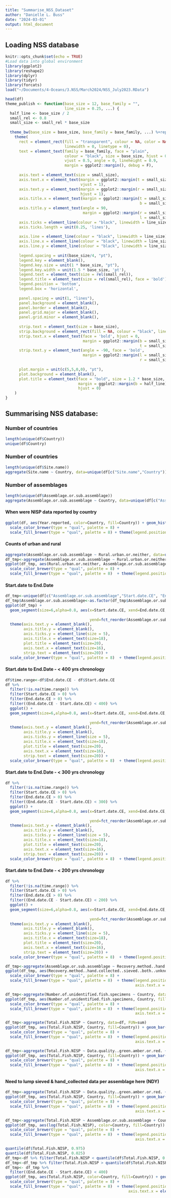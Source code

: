 ```yaml
---
title: "Summarise_NSS_Dataset"
author: "Danielle L. Buss"
date: "2024-03-01"
output: html_document
---
```


## Loading NSS database
```r
knitr::opts_chunk$set(echo = TRUE)
#Load data into global environment
library(ggplot2)
library(reshape2)
library(dplyr)
library(tidyr)
library(forcats)
load("~/Documents/4-Oceans/3.NSS/March2024/NSS_July2023.RData")
```

```r
head(df)
theme_publish <- function(base_size = 12, base_family = "",
                          line_size = 0.25, ...) {
  half_line <- base_size / 2
  small_rel <- 0.8
  small_size <- small_rel * base_size
  
  theme_bw(base_size = base_size, base_family = base_family, ...) %+replace%
    theme(
      rect = element_rect(fill = "transparent", colour = NA, color = NA,
                          linewidth = 0, linetype = 0),
      text = element_text(family = base_family, face = "plain",
                          colour = "black", size = base_size, hjust = 0.5,
                          vjust = 0.5, angle = 0, lineheight = 0.9,
                          margin = ggplot2::margin(), debug = F),
      
      axis.text = element_text(size = small_size),
      axis.text.x = element_text(margin = ggplot2::margin(t = small_size/4),
                                 vjust = 1),
      axis.text.y = element_text(margin = ggplot2::margin(r = small_size/4), 
                                 hjust = 1),
      axis.title.x = element_text(margin = ggplot2::margin(t = small_size,
                                                           b = small_size)),
      axis.title.y = element_text(angle = 90,
                                  margin = ggplot2::margin(r = small_size,
                                                           l = small_size/4)),
      axis.ticks = element_line(colour = "black", linewidth = line_size),
      axis.ticks.length = unit(0.25, 'lines'),
      
      axis.line = element_line(colour = "black", linewidth = line_size),
      axis.line.x = element_line(colour = "black", linewidth = line_size), 
      axis.line.y = element_line(colour = "black", linewidth = line_size), 
      
      legend.spacing = unit(base_size/4, "pt"),
      legend.key = element_blank(),
      legend.key.size = unit(1 * base_size, "pt"),
      legend.key.width = unit(1.5 * base_size, 'pt'),
      legend.text = element_text(size = rel(small_rel)),
      legend.title = element_text(size = rel(small_rel), face = 'bold'),
      legend.position = 'bottom',
      legend.box = 'horizontal',
      
      panel.spacing = unit(1, "lines"),
      panel.background = element_blank(),
      panel.border = element_blank(), 
      panel.grid.major = element_blank(),
      panel.grid.minor = element_blank(),
      
      strip.text = element_text(size = base_size),
      strip.background = element_rect(fill = NA, colour = "black", linewidth = 0.125),
      strip.text.x = element_text(face = 'bold', hjust = 0,
                                  margin = ggplot2::margin(b = small_size/2,
                                                           t = small_size/4)),
      strip.text.y = element_text(angle = -90, face = 'bold',
                                  margin = ggplot2::margin(l = small_size/2,
                                                           r = small_size/4)),
      
      plot.margin = unit(c(5,5,0,0), "pt"),
      plot.background = element_blank(),
      plot.title = element_text(face = "bold", size = 1.2 * base_size, 
                                margin = ggplot2::margin(b = half_line),
                                hjust = 0)
    )
}
```

## Summarising NSS database:

### Number of countries
```r
length(unique(df$Country))
unique(df$Country)
```

### Number of countries
```r
length(unique(df$Site.name))
aggregate(Site.name ~ Country, data=unique(df[c("Site.name","Country")]), FUN=length)
```
### Number of assemblages
```r
length(unique(df$Assemblage.or.sub.assemblage))
aggregate(Assemblage.or.sub.assemblage ~ Country, data=unique(df[c("Assemblage.or.sub.assemblage","Country")]), FUN=length)
```

#### When were NISP data reported by country 
```r
ggplot(df, aes(Year.reported, color=Country, fill=Country)) + geom_histogram(bins=8) + facet_wrap(~Country, nrow=2) + theme_publish() + 
  scale_color_brewer(type = "qual", palette = 8) + 
  scale_fill_brewer(type = "qual", palette = 8) + theme(legend.position = "none")
```

#### Counts of urban and rural 
```r
aggregate(Assemblage.or.sub.assemblage ~ Rural.urban.or.neither, data=unique(df[c("Assemblage.or.sub.assemblage","Rural.urban.or.neither")]), FUN=length)
df_tmp<-aggregate(Assemblage.or.sub.assemblage ~ Rural.urban.or.neither + Country, data=unique(df[c("Assemblage.or.sub.assemblage","Rural.urban.or.neither", "Country")]), FUN=length)
ggplot(df_tmp, aes(Rural.urban.or.neither, Assemblage.or.sub.assemblage, fill=Country)) + geom_bar(stat="identity") + facet_wrap(~Country, nrow=2) + theme_publish() + 
  scale_color_brewer(type = "qual", palette = 8) + 
  scale_fill_brewer(type = "qual", palette = 8)  + theme(legend.position = "none")
```

#### Start.date to End.Date
```r
df_tmp<-unique(df[c("Assemblage.or.sub.assemblage","Start.date.CE", "End.date.CE","Country")])
df_tmp$Assemblage.or.sub.assemblage<-as.factor(df_tmp$Assemblage.or.sub.assemblage)
ggplot(df_tmp) +
  geom_segment(size=6,alpha=0.8, aes(x=Start.date.CE, xend=End.date.CE, color=Country, y=fct_reorder(Assemblage.or.sub.assemblage,
                                                                                                     Start.date.CE, min),
                                     yend=fct_reorder(Assemblage.or.sub.assemblage, Start.date.CE, min))) + facet_wrap(~Country) + labs(x="Year", y ="No. Assemblages") + theme_publish() + 
  theme(axis.text.y = element_blank(),
        axis.title.y = element_blank(),
        axis.ticks.y = element_line(size = 5),
        axis.title.x = element_text(size=18),
        plot.title = element_text(size=20),
        axis.text.x = element_text(size=16),
        strip.text = element_text(size=20)) +
  scale_color_brewer(type = "qual", palette = 8)  + theme(legend.position = "none")
```

#### Start.date to End.Date - < 400 yrs chronology
```r
df$time.range<-df$End.date.CE - df$Start.date.CE
df %>%
  filter(!is.na(time.range)) %>%
  filter(Start.date.CE > 0) %>%
  filter(End.date.CE > 0) %>%
  filter((End.date.CE - Start.date.CE) < 400) %>%
  ggplot() +
  geom_segment(size=6,alpha=0.8, aes(x=Start.date.CE, xend=End.date.CE, color=Country, y=fct_reorder(Assemblage.or.sub.assemblage,
                                                                                                     Start.date.CE, min),
                                     yend=fct_reorder(Assemblage.or.sub.assemblage, Start.date.CE, min))) + facet_wrap(~Country) + labs(x="Year", y ="No. Assemblages") + theme_publish() + 
  theme(axis.text.y = element_blank(),
        axis.title.y = element_blank(),
        axis.ticks.y = element_line(size = 5),
        axis.title.x = element_text(size=18),
        plot.title = element_text(size=20),
        axis.text.x = element_text(size=16),
        strip.text = element_text(size=20)) +
  scale_color_brewer(type = "qual", palette = 8)  + theme(legend.position = "none")
```

#### Start.date to End.Date - < 300 yrs chronology
```r
df %>%
  filter(!is.na(time.range)) %>%
  filter(Start.date.CE > 0) %>%
  filter(End.date.CE > 0) %>%
  filter((End.date.CE - Start.date.CE) < 300) %>%
  ggplot() +
  geom_segment(size=6,alpha=0.8, aes(x=Start.date.CE, xend=End.date.CE, color=Country, y=fct_reorder(Assemblage.or.sub.assemblage,
                                                                                                     Start.date.CE, min),
                                     yend=fct_reorder(Assemblage.or.sub.assemblage, Start.date.CE, min))) + facet_wrap(~Country) + labs(x="Year", y ="No. Assemblages") + theme_publish() + 
  theme(axis.text.y = element_blank(),
        axis.title.y = element_blank(),
        axis.ticks.y = element_line(size = 5),
        axis.title.x = element_text(size=18),
        plot.title = element_text(size=20),
        axis.text.x = element_text(size=16),
        strip.text = element_text(size=20)) +
  scale_color_brewer(type = "qual", palette = 8)  + theme(legend.position = "none")
```

#### Start.date to End.Date - < 200 yrs chronology
```r
df %>%
  filter(!is.na(time.range)) %>%
  filter(Start.date.CE > 0) %>%
  filter(End.date.CE > 0) %>%
  filter((End.date.CE - Start.date.CE) < 200) %>%
  ggplot() +
  geom_segment(size=6,alpha=0.8, aes(x=Start.date.CE, xend=End.date.CE, color=Country, y=fct_reorder(Assemblage.or.sub.assemblage,
                                                                                                     Start.date.CE, min),
                                     yend=fct_reorder(Assemblage.or.sub.assemblage, Start.date.CE, min))) + facet_wrap(~Country) + labs(x="Year", y ="No. Assemblages") + theme_publish() + 
  theme(axis.text.y = element_blank(),
        axis.title.y = element_blank(),
        axis.ticks.y = element_line(size = 5),
        axis.title.x = element_text(size=18),
        plot.title = element_text(size=20),
        axis.text.x = element_text(size=16),
        strip.text = element_text(size=20)) +
  scale_color_brewer(type = "qual", palette = 8)  + theme(legend.position = "none")
```

```r
df_tmp<-aggregate(Assemblage.or.sub.assemblage ~ Recovery.method..hand.collected..sieved..both..unknown. + Country, data=unique(df[c("Assemblage.or.sub.assemblage","Recovery.method..hand.collected..sieved..both..unknown.", "Country")]), FUN=length)
ggplot(df_tmp, aes(Recovery.method..hand.collected..sieved..both..unknown., Assemblage.or.sub.assemblage, fill=Country)) + geom_bar(stat="identity") + facet_wrap(~Country, nrow=2) + theme_publish() + 
  scale_color_brewer(type = "qual", palette = 8) + 
  scale_fill_brewer(type = "qual", palette = 8)  + theme(legend.position = "none",
                                                         axis.text.x = element_text(angle=45, hjust=1))
```

```r
df_tmp<-aggregate(Number.of.unidentified.fish.specimens ~ Country, data=df, FUN=sum)
ggplot(df_tmp, aes(Number.of.unidentified.fish.specimens, Country, fill=Country)) + geom_bar(stat="identity") + theme_publish() +
  scale_color_brewer(type = "qual", palette = 8) + 
  scale_fill_brewer(type = "qual", palette = 8)  + theme(legend.position = "none",
                                                         axis.text.x = element_text(angle=45, hjust=1))
```

```r
df_tmp<-aggregate(Total.Fish.NISP ~ Country, data=df, FUN=sum)
ggplot(df_tmp, aes(Total.Fish.NISP, Country, fill=Country)) + geom_bar(stat="identity") + theme_publish() +
  scale_color_brewer(type = "qual", palette = 8) + 
  scale_fill_brewer(type = "qual", palette = 8)  + theme(legend.position = "none",
                                                         axis.text.x = element_text(angle=45, hjust=1))
```
```r
df_tmp<-aggregate(Total.Fish.NISP ~ Data.quality..green.amber.or.red. + Country, data=df, FUN=sum)
ggplot(df_tmp, aes(Total.Fish.NISP, Country, fill=Country)) + geom_bar(stat="identity") + facet_wrap(~Data.quality..green.amber.or.red.) + theme_publish() +
  scale_color_brewer(type = "qual", palette = 8) + 
  scale_fill_brewer(type = "qual", palette = 8)  + theme(legend.position = "none",
                                                         axis.text.x = element_text(angle=45, hjust=1))
```

#### Need to lump sieved & hand_collected data per assemblage here (NDY)

```r
df_tmp<-aggregate(Total.Fish.NISP ~ Data.quality..green.amber.or.red. + Country, data=df[df$time.range < 400,], FUN=sum)
ggplot(df_tmp, aes(Total.Fish.NISP, Country, fill=Country)) + geom_bar(stat="identity") + facet_wrap(~Data.quality..green.amber.or.red.) + theme_publish() +
  scale_color_brewer(type = "qual", palette = 8) + 
  scale_fill_brewer(type = "qual", palette = 8)  + theme(legend.position = "none",
                                                         axis.text.x = element_text(angle=45, hjust=1))
```

```r
df_tmp<-aggregate(Total.Fish.NISP ~ Assemblage.or.sub.assemblage + Country, data=df[df$time.range < 400,], FUN=sum)
ggplot(df_tmp, aes(log(Total.Fish.NISP), color=Country, fill=Country)) + geom_histogram(bins=6) + facet_wrap(~Country) + theme_publish() +
  scale_color_brewer(type = "qual", palette = 8) + 
  scale_fill_brewer(type = "qual", palette = 8)  + theme(legend.position = "none",
                                                         axis.text.x = element_text(angle=45, hjust=1))
```

```r
quantile(df$Total.Fish.NISP, 0.975)
quantile(df$Total.Fish.NISP, 0.025)
df_tmp<-df %>% filter(Total.Fish.NISP < quantile(df$Total.Fish.NISP, 0.975))
df_tmp<-df_tmp %>% filter(Total.Fish.NISP > quantile(df$Total.Fish.NISP, 0.025)) 
df_tmp<- df_tmp %>%
  filter((End.date.CE - Start.date.CE) < 400)
ggplot(df_tmp, aes(Total.Fish.NISP, color=Country, fill=Country)) + geom_histogram(bins=6) + facet_wrap(~Country) + theme_publish() +
  scale_color_brewer(type = "qual", palette = 8) + 
  scale_fill_brewer(type = "qual", palette = 8)  + theme(legend.position = "none",
                                                      axis.text.x = element_text(angle=45, hjust=1))
```